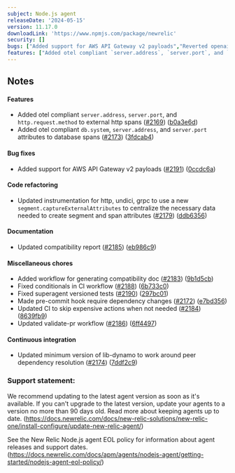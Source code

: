 ```yaml
---
subject: Node.js agent
releaseDate: '2024-05-15'
version: 11.17.0
downloadLink: 'https://www.npmjs.com/package/newrelic'
security: []
bugs: ["Added support for AWS API Gateway v2 payloads","Reverted openai instrumentation update to handle broken version of 4.40.1","Updated instrumentation to handle the different exports in 4.40.1 of `openai`"]
features: ["Added otel compliant `server.address`, `server.port`, and `http.request.method` to external http spans","Added otel compliant `db.system`, `server.address`, and `server.port` attributes to database spans"]
---
```


## Notes

#### Features

* Added otel compliant `server.address`, `server.port`, and `http.request.method` to external http spans ([#2169](https://github.com/newrelic/node-newrelic/pull/2169)) ([b0a3e6d](https://github.com/newrelic/node-newrelic/commit/b0a3e6def7d1ffc1d033842c58eb71979ab208eb))
* Added otel compliant `db.system`, `server.address`, and `server.port` attributes to database spans ([#2173](https://github.com/newrelic/node-newrelic/pull/2173)) ([3fdcab4](https://github.com/newrelic/node-newrelic/commit/3fdcab42196e5c870fd5dddd136daa9b01e9617d))

#### Bug fixes

* Added support for AWS API Gateway v2 payloads ([#2191](https://github.com/newrelic/node-newrelic/pull/2191)) ([0ccdc6a](https://github.com/newrelic/node-newrelic/commit/0ccdc6ada757291dc020feb88bf30addb7a4f47b))

#### Code refactoring

* Updated instrumentation for http, undici, grpc to use a new `segment.captureExternalAttributes` to centralize the necessary data needed to create segment and span attributes ([#2179](https://github.com/newrelic/node-newrelic/pull/2179)) ([ddb6356](https://github.com/newrelic/node-newrelic/commit/ddb6356528ca3d8ec8433512c2f44263d29452c2))

#### Documentation

* Updated compatibility report ([#2185](https://github.com/newrelic/node-newrelic/pull/2185)) ([eb986c9](https://github.com/newrelic/node-newrelic/commit/eb986c9c97f938bbb50ad2dfb70c5d7f97261249))

#### Miscellaneous chores

* Added workflow for generating compatibility doc ([#2183](https://github.com/newrelic/node-newrelic/pull/2183)) ([9b1d5cb](https://github.com/newrelic/node-newrelic/commit/9b1d5cbd82bb8df98ebccf98e068989b35c9964d))
* Fixed conditionals in CI workflow ([#2188](https://github.com/newrelic/node-newrelic/pull/2188)) ([6b733c0](https://github.com/newrelic/node-newrelic/commit/6b733c0fff3b8ed9d25bdb3b95d48580d2c81686))
* Fixed superagent versioned tests ([#2190](https://github.com/newrelic/node-newrelic/pull/2190)) ([297bc01](https://github.com/newrelic/node-newrelic/commit/297bc0107bcd2f79d65acb8871ccd1322b056a99))
* Made pre-commit hook require dependency changes ([#2172](https://github.com/newrelic/node-newrelic/pull/2172)) ([e7bd356](https://github.com/newrelic/node-newrelic/commit/e7bd356b84e8b526825fd84bf04017928cc53e4a))
* Updated CI to skip expensive actions when not needed ([#2184](https://github.com/newrelic/node-newrelic/pull/2184)) ([8639fb9](https://github.com/newrelic/node-newrelic/commit/8639fb90845de12076f04d58bac7aff048407a09))
* Updated validate-pr workflow ([#2186](https://github.com/newrelic/node-newrelic/pull/2186)) ([6ff4497](https://github.com/newrelic/node-newrelic/commit/6ff4497fd3857259d2cb2c6e0dac009df7a6e582))

#### Continuous integration

* Updated minimum version of lib-dynamo to work around peer dependency resolution ([#2174](https://github.com/newrelic/node-newrelic/pull/2174)) ([7ddf2c9](https://github.com/newrelic/node-newrelic/commit/7ddf2c9473be180151e64f9b35beb6c5593883c5))


### Support statement:

We recommend updating to the latest agent version as soon as it's available. If you can't upgrade to the latest version, update your agents to a version no more than 90 days old. Read more about keeping agents up to date. (https://docs.newrelic.com/docs/new-relic-solutions/new-relic-one/install-configure/update-new-relic-agent/)

See the New Relic Node.js agent EOL policy for information about agent releases and support dates. (https://docs.newrelic.com/docs/apm/agents/nodejs-agent/getting-started/nodejs-agent-eol-policy/)